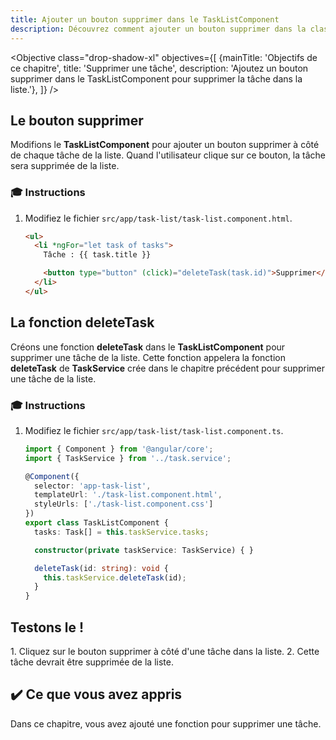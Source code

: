 ```yaml
---
title: Ajouter un bouton supprimer dans le TaskListComponent
description: Découvrez comment ajouter un bouton supprimer dans la classe TaskListComponent dans une application Angular.
---
```



<Objective class="drop-shadow-xl" objectives={[
{mainTitle: 'Objectifs de ce chapitre', title: 'Supprimer une tâche', description: 'Ajoutez un bouton supprimer dans le TaskListComponent pour supprimer la tâche dans la liste.'},
]} />

## Le bouton supprimer

Modifions le **TaskListComponent** pour ajouter un bouton supprimer à côté de chaque tâche de la liste.
Quand l\'utilisateur clique sur ce bouton, la tâche sera supprimée de la liste.

### 🎓 Instructions

<Steps>

1. Modifiez le fichier `src/app/task-list/task-list.component.html`.

   ```html ins={"1. Ajouter un bouton supprimer": 4-5}
   <ul>
     <li *ngFor="let task of tasks">
       Tâche : {{ task.title }}

       <button type="button" (click)="deleteTask(task.id)">Supprimer</button>
     </li>
   </ul>
   ```

</Steps>

## La fonction deleteTask

Créons une fonction **deleteTask** dans le **TaskListComponent** pour supprimer une tâche de la liste.
Cette fonction appelera la fonction **deleteTask** de **TaskService** crée dans le chapitre précédent pour supprimer une tâche de la liste.

### 🎓 Instructions

<Steps>

1. Modifiez le fichier  `src/app/task-list/task-list.component.ts`.

   ```typescript ins={"Ajouter la fonction deleteTask et appeler deleteTask du TaskService": 13-16}
   import { Component } from '@angular/core';
   import { TaskService } from '../task.service';

   @Component({
     selector: 'app-task-list',
     templateUrl: './task-list.component.html',
     styleUrls: ['./task-list.component.css']
   })
   export class TaskListComponent {
     tasks: Task[] = this.taskService.tasks;

     constructor(private taskService: TaskService) { }

     deleteTask(id: string): void {
       this.taskService.deleteTask(id);
     }
   }
   ```

</Steps>

## Testons le !

<Steps>
1. Cliquez sur le bouton supprimer à côté d'une tâche dans la liste.
2. Cette tâche devrait être supprimée de la liste.
</Steps>

## ✔️ Ce que vous avez appris

Dans ce chapitre, vous avez ajouté une fonction pour supprimer une tâche.
